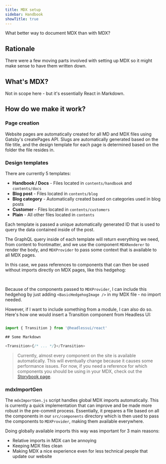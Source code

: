 ```yaml
---
title: MDX setup
sidebar: Handbook
showTitle: true
---
```


What better way to document MDX than with MDX?

## Rationale

There were a few moving parts involved with setting up MDX so it might make sense to have them written down.

## What's MDX?

Not in scope here - but it's essentially React in Markdown.

## How do we make it work?

### Page creation

Website pages are automatically created for all MD and MDX files using Gatsby's createPages API. Slugs are automatically generated based on the file title, and the design template for each page is determined based on the folder the file resides in.

### Design templates

There are currently 5 templates:

-   **Handbook / Docs** - Files located in `contents/handbook` and `contents/docs`
-   **Blog post** - Files located in `contents/blog`
-   **Blog category** - Automatically created based on categories used in blog posts
-   **Customer** - Files located in `contents/customers`
-   **Plain** - All other files located in `contents`

Each template is passed a unique automatically generated ID that is used to query the data contained inside of the post.

The GraphQL query inside of each template will return everything we need, from content to frontmatter, and we use the component
`MDXRenderer` to render the body, and `MDXProvider` to pass some context that is available to all MDX pages.

In this case, we pass references to components that can then be used without imports directly on MDX pages, like this hedgehog:

<BasicHedgehogImage />
<br />

Because of the components passed to `MDXProvider`, I can include this hedgehog by just adding `<BasicHedgehogImage />` in my
MDX file - no import needed.

However, if I want to include something from a module, I can also do so. Here's how one would insert a Transition component from Headless UI:

```js

import { Transition } from '@headlessui/react'

## Some Markdown

<Transition>{/* ... */}</Transition>

```

> Currently, almost every component on the site is available automatically. This will eventually change because it causes some performance issues. For now, if you need a reference for which components you should be using in your MDX, check out the [Storybook page](/handbook/engineering/storybook).

### mdxImportGen

The `mdxImportGen.js` script handles global MDX imports automatically. This is currently a quick implementation that can improve
and be made more robust in the pre-commit process. Essentially, it prepares a file based on all the components in our `src/components` directory
which is then used to pass the components to `MDXProvider`, making them available everywhere.

Doing globally available imports this way was important for 3 main reasons:

-   Relative imports in MDX can be annoying
-   Keeping MDX files clean
-   Making MDX a nice experience even for less technical people that update our website
